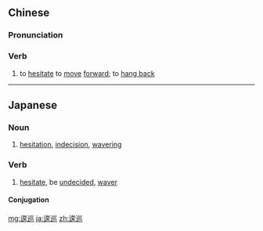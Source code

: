 ==Chinese==
{{zh-forms}}

===Pronunciation===
{{zh-pron
|m=qūnxún
|cat=v
}}

===Verb===
{{zh-verb}}

# {{lb|zh|literary}} to [[hesitate]] to [[move]] [[forward]]; to [[hang back]]

----

==Japanese==
{{ja-kanjitab|しゅん|じゅん|yomi=o}}

===Noun===
{{ja-noun|しゅんじゅん}}

# [[hesitation]], [[indecision]], [[wavering]]

===Verb===
{{ja-verb-suru|しゅんじゅん}}

# [[hesitate]], be [[undecided]], [[waver]]

====Conjugation====
{{ja-suru|しゅんじゅん}}

[[mg:逡巡]]
[[ja:逡巡]]
[[zh:逡巡]]